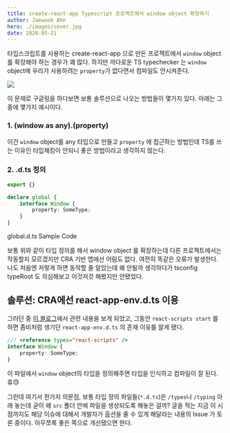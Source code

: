 ```yaml
---
title: create-react-app Typescript 프로젝트에서 window object 확장하기
author: Jaewook Ahn
hero: ./images/cover.jpg
date: 2020-05-21
---
```


타입스크립트를 사용하는 create-react-app 으로 만든 프로젝트에서 `window` object 를 확장해야 하는 경우가 꽤 많다. 하지만 까다로운 TS typechecker 는 `window` object에 우리가 사용하려는 `property`가 없다면서 컴파일도 안시켜준다.

![](./images/ts-error-msg.png)

이 문제로 구글링을 하다보면 보통 솔루션으로 나오는 방법들이 몇가지 있다. 아래는 그중에 몇가지 예시이다.

### 1. (window as any).(property)

이건 `window` object를 any 타입으로 만들고 `property` 에 접근하는 방법인데 TS를 쓰는 이유인 타입체킹이 안되니 좋은 방법이라고 생각하지 않는다.

### 2. .d.ts 정의

```ts
export {}

declare global {
    interface Window {
        property: SomeType;
    }
}
```
global.d.ts Sample Code

보통 위와 같이 타입 정의를 해서 window object 를 확장하는데 다른 프로젝트에서는 작동할지 모르겠지만 CRA 기반 앱에선 어림도 없다. 여전히 똑같은 오류가 발생한다. 나도 처음엔 저렇게 하면 동작할 줄 알았는데 왜 안될까 생각하다가 tsconfig typeRoot 도 의심해보고 이것저것 해봤지만 안됐었다.

## 솔루션: CRA에선 react-app-env.d.ts 이용

그러던 중 [이 블로그](https://dev.to/louisgv/typescript-and-create-react-app-env-136e)에서 관련 내용을 보게 되었고, 그동안 `react-scripts start` 를 하면 좀비처럼 생기던 `react-app-env.d.ts` 의 존재 이유를 알게 됐다.

```ts
/// <reference types="react-scripts" />
interface Window {
    property: SomeType;
}
```

이 파일에서 `window` object의 타입을 정의해주면 타입을 인식하고 컴파일이 잘 된다. 휴😓

그런데 여기서 한가지 의문점, 보통 타입 정의 파일들(`*.d.ts`)은 `/types`나 `/typing` 아래 놓는데 굳이 왜 `src` 폴더 안에 파일을 생성되도록 해놓은 걸까? 글을 적는 지금 이 시점까지도 해당 이슈에 대해서 개발자가 옵션을 줄 수 있게 해달라는 내용의 Issue 가 토론 중이다. 아무쪼록 좋은 쪽으로 개선됐으면 한다.